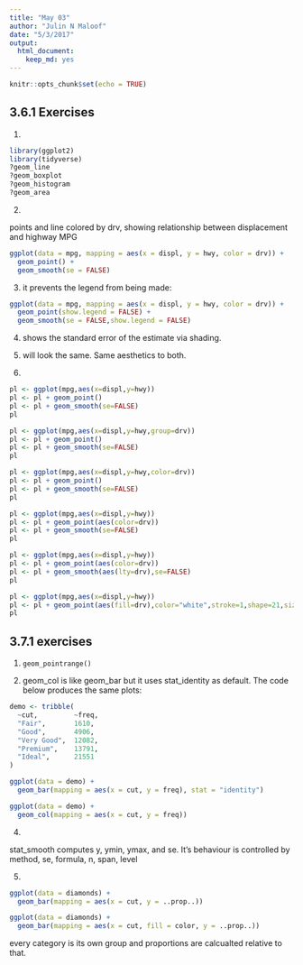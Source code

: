 ```yaml
---
title: "May 03"
author: "Julin N Maloof"
date: "5/3/2017"
output: 
  html_document: 
    keep_md: yes
---
```


```r
knitr::opts_chunk$set(echo = TRUE)
```

## 3.6.1 Exercises

1.

```r
library(ggplot2)
library(tidyverse)
?geom_line
?geom_boxplot
?geom_histogram
?geom_area
```

2.

points and line colored by drv, showing relationship between displacement and highway MPG

```r
ggplot(data = mpg, mapping = aes(x = displ, y = hwy, color = drv)) + 
  geom_point() + 
  geom_smooth(se = FALSE)
```

3. it prevents the legend from being made:

```r
ggplot(data = mpg, mapping = aes(x = displ, y = hwy, color = drv)) + 
  geom_point(show.legend = FALSE) + 
  geom_smooth(se = FALSE,show.legend = FALSE)
```

4.
shows the standard error of the estimate via shading.

5.
will look the same.  Same aesthetics to both.

6.
```r
pl <- ggplot(mpg,aes(x=displ,y=hwy))
pl <- pl + geom_point()
pl <- pl + geom_smooth(se=FALSE)
pl
```

```r
pl <- ggplot(mpg,aes(x=displ,y=hwy,group=drv))
pl <- pl + geom_point()
pl <- pl + geom_smooth(se=FALSE)
pl
```

```r
pl <- ggplot(mpg,aes(x=displ,y=hwy,color=drv))
pl <- pl + geom_point()
pl <- pl + geom_smooth(se=FALSE)
pl
```

```r
pl <- ggplot(mpg,aes(x=displ,y=hwy))
pl <- pl + geom_point(aes(color=drv))
pl <- pl + geom_smooth(se=FALSE)
pl
```

```r
pl <- ggplot(mpg,aes(x=displ,y=hwy))
pl <- pl + geom_point(aes(color=drv))
pl <- pl + geom_smooth(aes(lty=drv),se=FALSE)
pl
```

```r
pl <- ggplot(mpg,aes(x=displ,y=hwy))
pl <- pl + geom_point(aes(fill=drv),color="white",stroke=1,shape=21,size=2)
pl
```

## 3.7.1 exercises

1. `geom_pointrange()`

2. geom_col is like geom_bar but it uses stat_identity as default.  The code below produces the same plots:

```r
demo <- tribble(
  ~cut,         ~freq,
  "Fair",       1610,
  "Good",       4906,
  "Very Good",  12082,
  "Premium",    13791,
  "Ideal",      21551
)

ggplot(data = demo) +
  geom_bar(mapping = aes(x = cut, y = freq), stat = "identity")
```

```r
ggplot(data = demo) +
  geom_col(mapping = aes(x = cut, y = freq))
```


4.

stat_smooth computes y, ymin, ymax, and se.  It's behaviour is controlled by method, se, formula, n, span, level

5.

```r
ggplot(data = diamonds) + 
  geom_bar(mapping = aes(x = cut, y = ..prop..))
```

```r
ggplot(data = diamonds) + 
  geom_bar(mapping = aes(x = cut, fill = color, y = ..prop..))
```

every category is its own group and proportions are calcualted relative to that.
